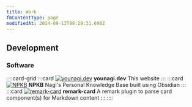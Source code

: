 ```yaml
---
title: Work
fmContentType: page
modifiedAt: 2024-09-13T08:29:31.690Z
---
```


## Development

### Software

::::card-grid
:::card
[![ younagi.dev ](../../../assets/images/younagidev.jpg)](https://github.com/brklntmhwk/younagi.dev)
**younagi.dev**
This website
:::
:::card
[![ NPKB ](../../../assets/images/npkb.png)](https://github.com/brklntmhwk/npkb)
**NPKB**
Nagi's Personal Knowledge Base built using Obsidian
:::
:::card
[![ remark-card ](../../../assets/images/plugin-image.jpg)](https://github.com/brklntmhwk/remark-card)
**remark-card**
A remark plugin to parse card component(s) for Markdown content
:::
::::
